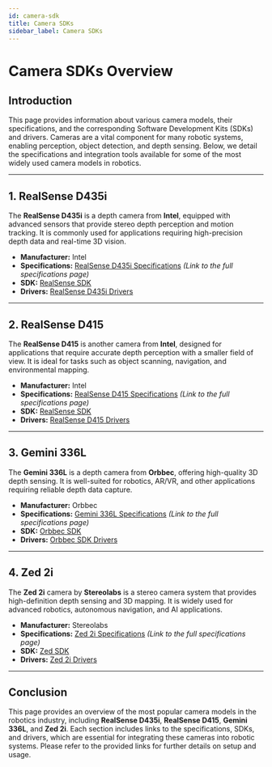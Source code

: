 ```yaml
---
id: camera-sdk
title: Camera SDKs
sidebar_label: Camera SDKs
---
```


# Camera SDKs Overview

## Introduction

This page provides information about various camera models, their specifications, and the corresponding Software Development Kits (SDKs) and drivers. Cameras are a vital component for many robotic systems, enabling perception, object detection, and depth sensing. Below, we detail the specifications and integration tools available for some of the most widely used camera models in robotics.

---

## 1. RealSense D435i

The **RealSense D435i** is a depth camera from **Intel**, equipped with advanced sensors that provide stereo depth perception and motion tracking. It is commonly used for applications requiring high-precision depth data and real-time 3D vision.

- **Manufacturer:** Intel
- **Specifications:** [RealSense D435i Specifications](#) *(Link to the full specifications page)*
- **SDK:** [RealSense SDK](https://github.com/IntelRealSense/librealsense)
- **Drivers:** [RealSense D435i Drivers](https://github.com/IntelRealSense/librealsense)

---

## 2. RealSense D415

The **RealSense D415** is another camera from **Intel**, designed for applications that require accurate depth perception with a smaller field of view. It is ideal for tasks such as object scanning, navigation, and environmental mapping.

- **Manufacturer:** Intel
- **Specifications:** [RealSense D415 Specifications](#) *(Link to the full specifications page)*
- **SDK:** [RealSense SDK](https://github.com/IntelRealSense/librealsense)
- **Drivers:** [RealSense D415 Drivers](https://github.com/IntelRealSense/librealsense)

---

## 3. Gemini 336L

The **Gemini 336L** is a depth camera from **Orbbec**, offering high-quality 3D depth sensing. It is well-suited for robotics, AR/VR, and other applications requiring reliable depth data capture.

- **Manufacturer:** Orbbec
- **Specifications:** [Gemini 336L Specifications](#) *(Link to the full specifications page)*
- **SDK:** [Orbbec SDK](https://github.com/orbbec/SDK)
- **Drivers:** [Orbbec SDK Drivers](https://github.com/orbbec/SDK)

---

## 4. Zed 2i

The **Zed 2i** camera by **Stereolabs** is a stereo camera system that provides high-definition depth sensing and 3D mapping. It is widely used for advanced robotics, autonomous navigation, and AI applications.

- **Manufacturer:** Stereolabs
- **Specifications:** [Zed 2i Specifications](#) *(Link to the full specifications page)*
- **SDK:** [Zed SDK](https://github.com/stereolabs/zed-sdk)
- **Drivers:** [Zed 2i Drivers](https://github.com/stereolabs/zed-sdk)

---

## Conclusion

This page provides an overview of the most popular camera models in the robotics industry, including **RealSense D435i**, **RealSense D415**, **Gemini 336L**, and **Zed 2i**. Each section includes links to the specifications, SDKs, and drivers, which are essential for integrating these cameras into robotic systems. Please refer to the provided links for further details on setup and usage.
